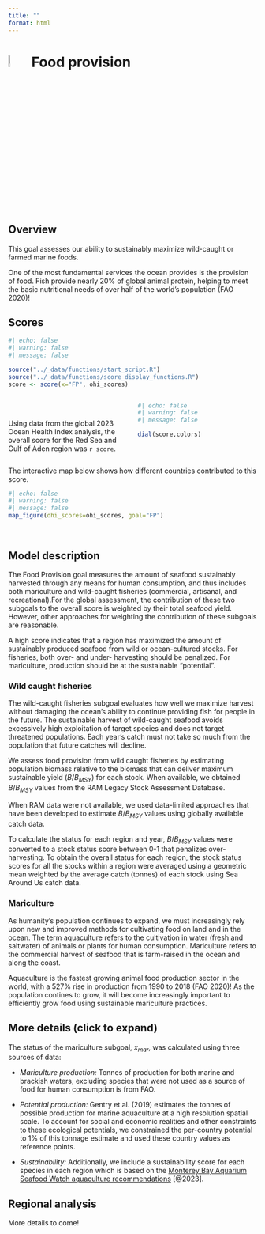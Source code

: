 ```yaml
---
title: ""
format: html
---
```


# ![](figs/food-provision.svg){width="8%" height="8%" color="red"} Food provision

## Overview

This goal assesses our ability to sustainably maximize wild-caught or farmed marine foods.

One of the most fundamental services the ocean provides is the provision of food. Fish provide nearly 20% of global animal protein, helping to meet the basic nutritional needs of over half of the world’s population (FAO 2020)!


## Scores

```r
#| echo: false
#| warning: false
#| message: false

source("../_data/functions/start_script.R")
source("../_data/functions/score_display_functions.R")
score <- score(x="FP", ohi_scores)

```

::: columns
::: {.column width="50%"}
<br> <br> Using data from the global 2023 Ocean Health Index analysis, the overall score for the Red Sea and Gulf of Aden region was `r score`.
:::

::: {.column width="50%"}
```r
#| echo: false
#| warning: false
#| message: false

dial(score,colors)

```
:::
:::

The interactive map below shows how different countries contributed to this score.

```r
#| echo: false
#| warning: false
#| message: false
map_figure(ohi_scores=ohi_scores, goal="FP")

```

<br>

## Model description
The Food Provision goal measures the amount of seafood sustainably harvested through any means for human consumption, and thus includes both mariculture and wild-caught fisheries (commercial, artisanal, and recreational).For the global assessment, the contribution of these two subgoals to the overall score is weighted by their total seafood yield. However, other approaches for weighting the contribution of these subgoals are reasonable.

A high score indicates that a region has maximized the amount of sustainably produced seafood from wild or ocean-cultured stocks. For fisheries, both over- and under- harvesting should be penalized. For mariculture, production should be at the sustainable “potential”. 

### Wild caught fisheries

The wild-caught fisheries subgoal evaluates how well we maximize harvest without damaging the ocean’s ability to continue providing fish for people in the future. The sustainable harvest of wild-caught seafood avoids excessively high exploitation of target species and does not target threatened populations. Each year’s catch must not take so much from the population that future catches will decline. 

We assess food provision from wild caught fisheries by estimating population biomass relative to the biomass that can deliver maximum sustainable yield ($B/B_{MSY}$) for each stock. When available, we obtained $B/B_{MSY}$ values from the RAM Legacy Stock Assessment Database.

When RAM data were not available, we used data-limited approaches that have been developed to estimate $B/B_{MSY}$ values using globally available catch data. 

To calculate the status for each region and year, $B/B_{MSY}$ values were converted to a stock status score between 0-1 that penalizes over-harvesting. To obtain the overall status for each region, the stock status scores for all the stocks within a region were averaged using a geometric mean weighted by the average catch (tonnes) of each stock using Sea Around Us catch data. 


### Mariculture

As humanity’s population continues to expand, we must increasingly rely upon new and improved methods for cultivating food on land and in the ocean. The term aquaculture refers to the cultivation in water (fresh and saltwater) of animals or plants for human consumption. Mariculture refers to the commercial harvest of seafood that is farm-raised in the ocean and along the coast.

Aquaculture is the fastest growing animal food production sector in the world, with a 527% rise in production from 1990 to 2018 (FAO 2020)! As the population contines to grow, it will become increasingly important to efficiently grow food using sustainable mariculture practices.

::: {.callout-note collapse="true"}
## More details (click to expand)
The status of the mariculture subgoal, $x_{mar}$, was calculated using three sources of data:

- *Mariculture production:* Tonnes of production for both marine and brackish waters, excluding species that were not used as a source of food for human consumption is from FAO.

- *Potential production:* Gentry et al. (2019) estimates the tonnes of possible production for marine aquaculture at a high resolution spatial scale. To account for social and economic realities and other constraints to these ecological potentials, we constrained the per-country potential to 1% of this tonnage estimate and used these country values as reference points. 

- *Sustainability:* Additionally, we include a sustainability score for each species in each region which is based on the [Monterey Bay Aquarium Seafood Watch aquaculture recommendations](https://www.seafoodwatch.org/seafood-recommendations/standards-revision) [@2023].

:::

## Regional analysis

More details to come!

```r

```
